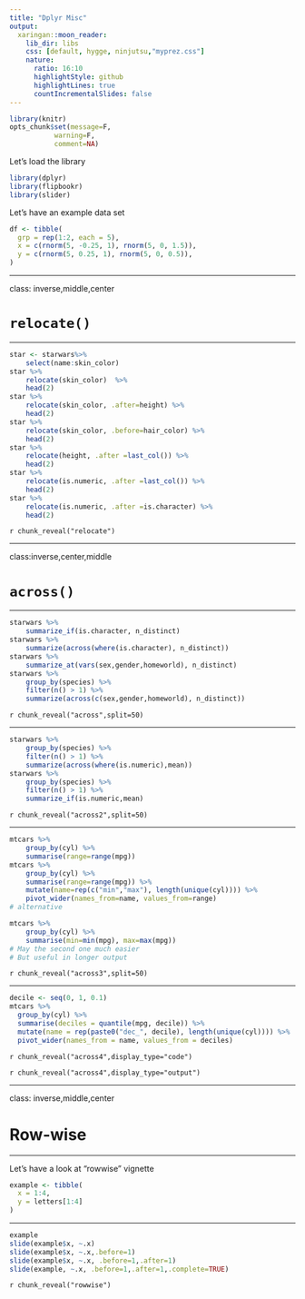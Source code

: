 ```yaml
---
title: "Dplyr Misc"
output:
  xaringan::moon_reader:
    lib_dir: libs
    css: [default, hygge, ninjutsu,"myprez.css"]
    nature:
      ratio: 16:10
      highlightStyle: github
      highlightLines: true
      countIncrementalSlides: false
---
```


```r
library(knitr)
opts_chunk$set(message=F, 
		   warning=F, 
		   comment=NA)
```


Let's load the library


```r
library(dplyr)
library(flipbookr)
library(slider)
```



Let's have an example data set 


```r

df <- tibble(
  grp = rep(1:2, each = 5), 
  x = c(rnorm(5, -0.25, 1), rnorm(5, 0, 1.5)),
  y = c(rnorm(5, 0.25, 1), rnorm(5, 0, 0.5)),
)


```

---

class: inverse,middle,center 
 
# `relocate()`

---

```r
star <- starwars%>% 
    select(name:skin_color)
star %>% 
    relocate(skin_color)  %>% 
    head(2)
star %>% 
    relocate(skin_color, .after=height) %>% 
    head(2)
star %>% 
    relocate(skin_color, .before=hair_color) %>% 
    head(2)
star %>% 
    relocate(height, .after =last_col()) %>% 
    head(2)
star %>% 
    relocate(is.numeric, .after =last_col()) %>% 
    head(2)
star %>% 
    relocate(is.numeric, .after =is.character) %>% 
    head(2)
```

`r chunk_reveal("relocate")`

---

class:inverse,center,middle

# `across()`

---

```r
starwars %>% 
    summarize_if(is.character, n_distinct)
starwars %>% 
    summarize(across(where(is.character), n_distinct))
starwars %>% 
    summarize_at(vars(sex,gender,homeworld), n_distinct)
starwars %>% 
    group_by(species) %>% 
    filter(n() > 1) %>% 
    summarize(across(c(sex,gender,homeworld), n_distinct))
```

`r chunk_reveal("across",split=50)`

---

```r

starwars %>% 
    group_by(species) %>% 
    filter(n() > 1) %>% 
    summarize(across(where(is.numeric),mean))
starwars %>% 
    group_by(species) %>% 
    filter(n() > 1) %>% 
    summarize_if(is.numeric,mean)
```

`r chunk_reveal("across2",split=50)`

---

```r

mtcars %>% 
    group_by(cyl) %>% 
    summarise(range=range(mpg))
mtcars %>% 
    group_by(cyl) %>% 
    summarise(range=range(mpg)) %>% 
    mutate(name=rep(c("min","max"), length(unique(cyl)))) %>% 
    pivot_wider(names_from=name, values_from=range)
# alternative 

mtcars %>% 
    group_by(cyl) %>% 
    summarise(min=min(mpg), max=max(mpg)) 
# May the second one much easier
# But useful in longer output 
```

`r chunk_reveal("across3",split=50)`

---

```r
decile <- seq(0, 1, 0.1)
mtcars %>% 
  group_by(cyl) %>% 
  summarise(deciles = quantile(mpg, decile)) %>% 
  mutate(name = rep(paste0("dec_", decile), length(unique(cyl)))) %>% 
  pivot_wider(names_from = name, values_from = deciles)
```

`r chunk_reveal("across4",display_type="code")`

`r chunk_reveal("across4",display_type="output")`

---

class: inverse,middle,center 

# Row-wise

---


Let's have a look at "rowwise" vignette

```r
example <- tibble(
  x = 1:4,
  y = letters[1:4]
)
```

---


```r
example
slide(example$x, ~.x)
slide(example$x, ~.x,.before=1)
slide(example$x, ~.x, .before=1,.after=1)
slide(example, ~.x, .before=1,.after=1,.complete=TRUE)

```

`r chunk_reveal("rowwise")`
















